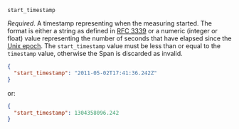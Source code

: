 `start_timestamp`

_Required_. A timestamp representing when the measuring started. The
  format is either a string as defined in [RFC
  3339](https://tools.ietf.org/html/rfc3339) or a numeric (integer or float)
  value representing the number of seconds that have elapsed since the [Unix
  epoch](https://en.wikipedia.org/wiki/Unix_time). The `start_timestamp` value must be less than or
  equal to the `timestamp` value, otherwise the Span is discarded as invalid.

  ```json
  {
    "start_timestamp": "2011-05-02T17:41:36.242Z"
  }
  ```

or: 

  ```json
  {
    "start_timestamp": 1304358096.242
  }
  ```
